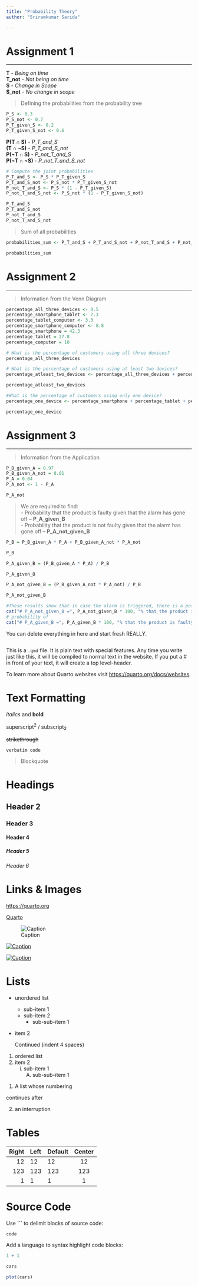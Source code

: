 ```yaml
---
title: "Probability Theory"
author: "Sriramkumar Sarida"

---
```


# Assignment 1 

------------------------------------------------------------------------

**T** - *Being on time*  
**T_not** - *Not being on time*  
**S** - *Change in Scope*  
**S_not** - *No change in scope*  

> Defining the probabilities from the probability tree  

```r
P_S <- 0.3 
P_S_not <- 0.7  
P_T_given_S <- 0.2  
P_T_given_S_not <- 0.6  
```

**P(T ∩ S)** - *P_T_and_S*  
**(T ∩ ¬S)** - *P_T_and_S_not*  
**P(¬T ∩ S)** - *P_not_T_and_S*  
**P(¬T ∩ ¬S)** - *P_not_T_and_S_not*  

```r
# Compute the joint probabilities
P_T_and_S <- P_S * P_T_given_S  
P_T_and_S_not <- P_S_not * P_T_given_S_not  
P_not_T_and_S <- P_S * (1 - P_T_given_S)  
P_not_T_and_S_not <- P_S_not * (1 - P_T_given_S_not)  
```

```r
P_T_and_S  
P_T_and_S_not  
P_not_T_and_S  
P_not_T_and_S_not  
```

> Sum of all probabilities  

```r
probabilities_sum <- P_T_and_S + P_T_and_S_not + P_not_T_and_S + P_not_T_and_S_not
```

```r
probabilities_sum
```


# Assignment 2

------------------------------------------------------------------------

> Information from the Venn Diagram 

```r
percentage_all_three_devices <- 0.5 
percentage_smartphone_tablet <- 7.3  
percentage_tablet_computer <- 3.3  
percentage_smartphone_computer <- 8.8  
percentage_smartphone = 42.3  
percentage_tablet = 27.8  
percentage_computer = 10  

```

```r
# What is the percentage of customers using all three devices?
percentage_all_three_devices
```


```r
# What is the percentage of customers using at least two devices?
percentage_atleast_two_devices <- percentage_all_three_devices + percentage_smartphone_tablet + percentage_tablet_computer + percentage_smartphone_computer 

percentage_atleast_two_devices
```

```r
#What is the percentage of customers using only one device?
percentage_one_device <- percentage_smartphone + percentage_tablet + percentage_computer

percentage_one_device
```


# Assignment 3

------------------------------------------------------------------------

> Information from the Application

```r
P_B_given_A = 0.97
P_B_given_A_not = 0.01
P_A = 0.04
P_A_not <- 1 - P_A

P_A_not

```

> We are required to find:  
- Probability that the product is faulty given that the alarm has gone off -- **P_A_given_B**  
- Probability that the product is not faulty given that the alarm has gone off -- **P_A_not_given_B**


```r
P_B = P_B_given_A * P_A + P_B_given_A_not * P_A_not

P_B
```

```r
P_A_given_B = (P_B_given_A * P_A) / P_B

P_A_given_B
```

```r
P_A_not_given_B = (P_B_given_A_not * P_A_not) / P_B

P_A_not_given_B
```

```r
#These results show that in case the alarm is triggered, there is a possibility of about
cat("# P_A_not_given_B =", P_A_not_given_B * 100, "% that the product is flawless and a")
# probability of
cat("# P_A_given_B =", P_A_given_B * 100, "% that the product is faulty")
```






::: callout-note
You can delete everything in here and start fresh REALLY.
:::

```r

```


This is a `.qmd` file. It is plain text with special features. Any time you write just like this, it will be compiled to normal text in the website. If you put a \# in front of your text, it will create a top level-header.

To learn more about Quarto websites visit <https://quarto.org/docs/websites>.

# Text Formatting

*italics* and **bold**

superscript^2^ / subscript~2~

~~strikethrough~~

`verbatim code`

> Blockquote

# Headings

## Header 2
### Header 3
#### Header 4
##### Header 5
###### Header 6

# Links & Images

<https://quarto.org>

[Quarto](https://quarto.org)

![Caption](../../assets/img/elephant.png)

[![Caption](../../assets/img/elephant.png)](https://quarto.org)

[![Caption](../../assets/img/elephant.png)](https://quarto.org "An elephant")


# Lists

* unordered list
    + sub-item 1
    + sub-item 2
        - sub-sub-item 1
        
*   item 2

    Continued (indent 4 spaces)
    
    
1. ordered list
2. item 2
    i) sub-item 1
         A.  sub-sub-item 1
         
(@)  A list whose numbering

continues after

(@)  an interruption

# Tables

| Right | Left | Default | Center |
|------:|:-----|---------|:------:|
|   12  |  12  |    12   |    12  |
|  123  |  123 |   123   |   123  |
|    1  |    1 |     1   |     1  |

# Source Code

Use ``` to delimit blocks of source code:

```
code
```

Add a language to syntax highlight code blocks:

```r
1 + 1
```

```r
cars
```

```r
plot(cars)
```

